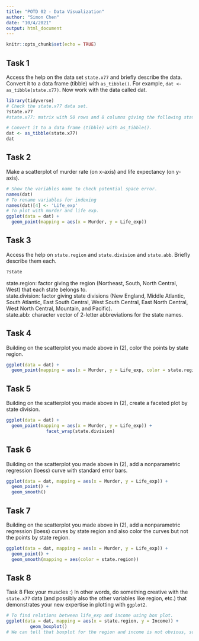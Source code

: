 ```yaml
---
title: "POTD 02 - Data Visualization"
author: "Simon Chen"
date: "10/4/2021"
output: html_document
---
```


```r
knitr::opts_chunk$set(echo = TRUE)
```

## Task 1

Access the help on the data set `state.x77` and briefly describe the data. Convert it to a data frame (tibble) with `as_tibble()`. For example, `dat <- as_tibble(state.x77)`. Now work with the data called dat.

```r
library(tidyverse)
# Check the state.x77 data set.
?state.x77
#state.x77: matrix with 50 rows and 8 columns giving the following statistics in the respective columns. Population: population estimate as of July 1, 1975. Income: per capita income (1974). Illiteracy: illiteracy (1970, percent of population). Life Exp: life expectancy in years (1969–71). Murder: murder and non-negligent manslaughter rate per 100,000 population (1976). HS Grad: percent high-school graduates (1970). Frost: mean number of days with minimum temperature below freezing (1931–1960) in capital or large city. Area:land area in square miles. 

# Convert it to a data frame (tibble) with as_tibble().
dat <- as_tibble(state.x77)
dat
```

## Task 2

Make a scatterplot of murder rate (on x-axis) and life expectancy (on y-axis).

```r
# Show the variables name to check potential space error.
names(dat)
# To rename variables for indexing
names(dat)[4] <- 'Life_exp'
# To plot with murder and life exp.
ggplot(data = dat) + 
  geom_point(mapping = aes(x = Murder, y = Life_exp))
```

## Task 3

Access the help on `state.region` and `state.division` and `state.abb`. Briefly
describe them each.

```r
?state
```
state.region: factor giving the region (Northeast, South, North Central, West) that each state belongs to.</br>
state.division: factor giving state divisions (New England, Middle Atlantic, South Atlantic, East South Central, West South Central, East North Central, West North Central, Mountain, and Pacific).</br>
state.abb: character vector of 2-letter abbreviations for the state names.</br>

## Task 4

Building on the scatterplot you made above in (2), color the points by state region.
```r
ggplot(data = dat) +
  geom_point(mapping = aes(x = Murder, y = Life_exp, color = state.region))
```

## Task 5

Building on the scatterplot you made above in (2), create a faceted plot by state division.

```r
ggplot(data = dat) +
  geom_point(mapping = aes(x = Murder, y = Life_exp)) +
               facet_wrap(state.division)
```

## Task 6

Building on the scatterplot you made above in (2), add a nonparametric regression (loess) curve with standard error bars.

```r
ggplot(data = dat, mapping = aes(x = Murder, y = Life_exp)) +
  geom_point() + 
  geom_smooth()
```

## Task 7

Building on the scatterplot you made above in (2), add a nonparametric regression (loess) curves by state region and also color the curves but not the points by state region.

```r
ggplot(data = dat, mapping = aes(x = Murder, y = Life_exp)) +
  geom_point() + 
  geom_smooth(mapping = aes(color = state.region))
```

## Task 8

Task 8 Flex your muscles :) In other words, do something creative with the `state.x77` data (and possibly also the other variables like region, etc.) that demonstrates your new expertise in plotting with `ggplot2`.

```r
# To find relations between life_exp and income using box plot.
ggplot(data = dat, mapping = aes(x = state.region, y = Income)) +
         geom_boxplot()
# We can tell that boxplot for the region and income is not obvious, so we have to choose the correct tool to do analysis.
```
